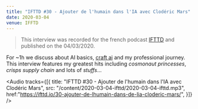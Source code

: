 ```yaml
---
title: "IFTTD #30 - Ajouter de l'humain dans l'IA avec Clodéric Mars"
date: 2020-03-04
venue: IFFTD
---
```


> This interview was recorded for the french podcast [IFTTD](https://ifttd.io/)
> and published on the 04/03/2020.

For ~1h we discuss about AI basics, [craft ai](https://www.craft.ai) and my
professional journey. This interview features my greatest hits including
_cosmonaut princesses_, _crisps supply chain_ and lots of _stuffs_...

<Audio
tracks={[{
    title: "IFTTD #30 - Ajouter de l'humain dans l'IA avec Clodéric Mars",
    src: "/content/2020-03-04-ifttd/2020-03-04-ifttd.mp3",
    href:"https://ifttd.io/30-ajouter-de-lhumain-dans-de-lia-cloderic-mars/",
  }]}
/>
